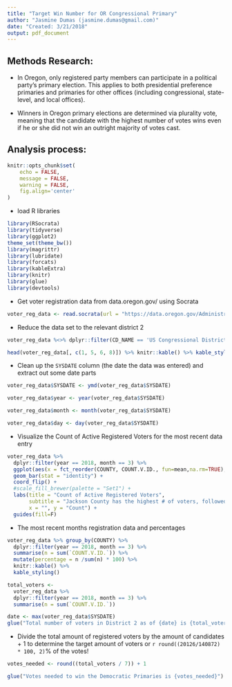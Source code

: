 ```yaml
---
title: "Target Win Number for OR Congressional Primary"
author: "Jasmine Dumas (jasmine.dumas@gmail.com)"
date: "Created: 3/21/2018"
output: pdf_document
---
```


## Methods Research:

- In Oregon, only registered party members can participate in a political party's primary election. This applies to both presidential preference primaries and primaries for other offices (including congressional, state-level, and local offices).

- Winners in Oregon primary elections are determined via plurality vote, meaning that the candidate with the highest number of votes wins even if he or she did not win an outright majority of votes cast. 

## Analysis process:
```r
knitr::opts_chunk$set(
	echo = FALSE,
	message = FALSE,
	warning = FALSE,
	fig.align='center'
)
```
- load R libraries
```r
library(RSocrata)
library(tidyverse)
library(ggplot2)
theme_set(theme_bw())
library(magrittr)
library(lubridate)
library(forcats)
library(kableExtra)
library(knitr)
library(glue)
library(devtools)
```

- Get voter registration data from data.oregon.gov/ using Socrata
```r
voter_reg_data <- read.socrata(url = "https://data.oregon.gov/Administrative/Voter-Registration-Data/6a4f-ecbi/data")
```

- Reduce the data set to the relevant district 2

```r
voter_reg_data %<>% dplyr::filter(CD_NAME == 'US Congressional District 2', PARTY == "Democrat")

head(voter_reg_data[, c(1, 5, 6, 8)]) %>% knitr::kable() %>% kable_styling()
```

- Clean up the `SYSDATE` column (the date the data was entered) and extract out some date parts

```r
voter_reg_data$SYSDATE <- ymd(voter_reg_data$SYSDATE)

voter_reg_data$year <- year(voter_reg_data$SYSDATE)

voter_reg_data$month <- month(voter_reg_data$SYSDATE)

voter_reg_data$day <- day(voter_reg_data$SYSDATE)
```


- Visualize the Count of Active Registered Voters for the most recent data entry
```r
voter_reg_data %>% 
  dplyr::filter(year == 2018, month == 3) %>% 
  ggplot(aes(x = fct_reorder(COUNTY, COUNT.V.ID., fun=mean,na.rm=TRUE), y = COUNT.V.ID., fill = COUNTY)) +
  geom_bar(stat = "identity") +
  coord_flip() +
  #scale_fill_brewer(palette = "Set1") +
  labs(title = "Count of Active Registered Voters", 
       subtitle = "Jackson County has the highest # of voters, followed by Deschutes",
       x = "", y = "Count") +
  guides(fill=F)
```
- The most recent months registration data and percentages
```r
voter_reg_data %>% group_by(COUNTY) %>% 
  dplyr::filter(year == 2018, month == 3) %>% 
  summarise(n = sum(`COUNT.V.ID.`)) %>% 
  mutate(percentage = n /sum(n) * 100) %>% 
  knitr::kable() %>% 
  kable_styling()
```

```r
total_voters <- 
  voter_reg_data %>% 
  dplyr::filter(year == 2018, month == 3) %>% 
  summarise(n = sum(`COUNT.V.ID.`))

date <- max(voter_reg_data$SYSDATE)
glue("Total number of voters in District 2 as of {date} is {total_voters}")
```
- Divide the total amount of registered voters by the amount of candidates + 1 to determine the target amount of voters or `r round((20126/140872) * 100, 2)`% of the votes!
```r
votes_needed <- round((total_voters / 7)) + 1

glue("Votes needed to win the Democratic Primaries is {votes_needed}")
```



